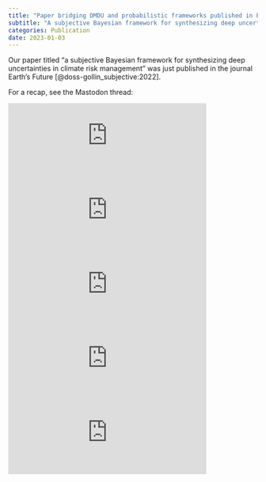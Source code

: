 ```yaml
---
title: "Paper bridging DMDU and probabilistic frameworks published in Earth's Future"
subtitle: "A subjective Bayesian framework for synthesizing deep uncertainties in climate risk management"
categories: Publication
date: 2023-01-03
---
```


Our paper titled "a subjective Bayesian framework for synthesizing deep uncertainties in climate risk management" was just published in the journal Earth's Future [@doss-gollin_subjective:2022].

:::{#refs}
:::

For a recap, see the Mastodon thread:

<iframe src="https://fediscience.org/@jdossgollin/109608726903360968/embed" class="mastodon-embed" style="max-width: 100%; border: 0" width="400" allowfullscreen="allowfullscreen"></iframe><script src="https://fediscience.org/embed.js" async="async"></script>

<iframe src="https://fediscience.org/@jdossgollin/109608726927115153/embed" class="mastodon-embed" style="max-width: 100%; border: 0" width="400" allowfullscreen="allowfullscreen"></iframe><script src="https://fediscience.org/embed.js" async="async"></script>

<iframe src="https://fediscience.org/@jdossgollin/109608726963454336/embed" class="mastodon-embed" style="max-width: 100%; border: 0" width="400" allowfullscreen="allowfullscreen"></iframe><script src="https://fediscience.org/embed.js" async="async"></script>

<iframe src="https://fediscience.org/@jdossgollin/109608726986285112/embed" class="mastodon-embed" style="max-width: 100%; border: 0" width="400" allowfullscreen="allowfullscreen"></iframe><script src="https://fediscience.org/embed.js" async="async"></script>

<iframe src="https://fediscience.org/@jdossgollin/109608727009172242/embed" class="mastodon-embed" style="max-width: 100%; border: 0" width="400" allowfullscreen="allowfullscreen"></iframe><script src="https://fediscience.org/embed.js" async="async"></script>
